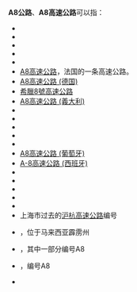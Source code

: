 {{相同编号道路索引}}
'''A8公路'''、'''A8高速公路'''可以指：

*{{link-es|A008公路 (阿根廷)|Ruta Nacional A008 (Argentina)}}
*{{link-de|A8高速公路 (奥地利)|Innkreis Autobahn}}
*{{link-fr|A8高速公路 (比利时)|Autoroute A8 (Belgique)}}
*{{link-hr|A8高速公路 (克罗地亚)|Autocesta A8}}
*{{link-de|A8高速公路 (塞浦路斯)|A8 (Zypern)}}
*[[A8高速公路|A8高速公路]]，法国的一条高速公路。
*[[德国8号高速公路|A8高速公路 (德国)]]
*[[希臘8號高速公路|希臘8號高速公路]]
*[[A8高速公路_(義大利)|A8高速公路 (義大利)]]
*{{link-lv|A8公路 (拉脱维亚)|Autoceļš A8 (Latvija)}}
*{{link-lt|A8高速公路 (立陶宛)|Magistralinis kelias A8 (Lietuva)}}
*{{link-en|A8公路 (尼日利亚)|A8 highway (Nigeria)}}
*{{link-nl|A8高速公路 (荷兰)|Rijksweg 8}}
*{{link-pl|A8高速公路 (波兰)|Autostrada A8 (Polska)}}
*[[A8高速公路_(葡萄牙)|A8高速公路 (葡萄牙)]]
*[[A-8高速公路_(西班牙)|A-8高速公路 (西班牙)]]
*{{link-ta|A8公路 (斯里兰卡)|ஏ-8 நெடுஞ்சாலை (இலங்கை)}}
*{{link-de|A8高速公路 (瑞士)|Autobahn 8 (Schweiz)}}
*{{link-en|A8公路 (北爱尔兰)|A8 road (Northern Ireland)}}
*{{link-en|A8公路 (苏格兰)|A8 road (Scotland)}}
*{{link-en|A8公路 (津巴布韦)|A8 road (Zimbabwe)}}
*上海市过去的[[沪杭高速公路|沪杭高速公路]]编号
*{{link-en|华都牙也州道|Batu Gajah Highway}}，位于马来西亚霹雳州
*{{link-en|东塔斯马尼亚公路|East Tamar Highway}}，其中一部分编号A8
*{{link-en|维多利亚州西部公路|Western Highway (Victoria)}}，编号A8
*{{link-en|A8公路 (悉尼)|A8 (Sydney)}}

{{Roadindex}}